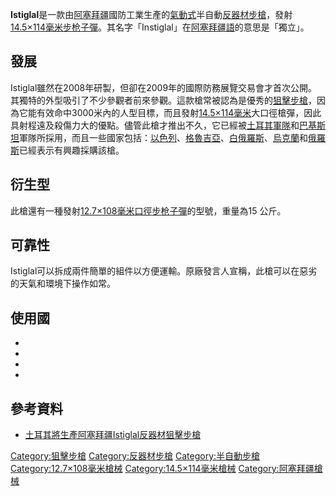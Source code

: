 {{noteTA
|G1=軍事
|G2=長度單位
|G3=Firearms
}}
{{Infobox Weapon
|name=Istiglal
|image=
|caption=
|origin={{flag|Azerbaijan}}
|type=[[反器材步槍|反器材步槍]]<br/>[[半自動步槍|半自動]][[狙擊步槍|狙擊步槍]]
<!-- Type selection -->
|is_ranged=yes
<!-- Service history -->
|service=2008年—
|used_by= 參看使用國
|wars=
<!-- Production history -->
|designer=RPE Automatic Lines
|design_date=2008年
|manufacturer={{tsl|en|Ministry of Defence Industry of Azerbaijan|阿塞拜疆國防工業}}
|unit_cost=
|production_date=2008年—
|number=
|variants= 參見衍生型
<!-- General specifications -->
|spec_label=
|weight=19.8[[公斤|公斤]]
|length=2,015毫米
|part_length=
|width=
|height=
<!-- Ranged weapon specifications -->
|cartridge=[[14.5×114mm|14.5×114毫米]]<br/>[[12.7×108mm|12.7×108毫米]]
|action=[[後座作用|後座作用]]、[[轉拴式槍栓|轉拴式槍栓]]
|mode= 半自動
|velocity=1,132[[米每秒|米／秒]]
|range=3,000[[米_(单位)|米]]
|max_range=
|feed= 10發[[彈匣|彈匣]]
|sights=各種[[瞄準鏡|瞄準鏡]]
}}

'''Istiglal'''是一款由[[阿塞拜疆|阿塞拜疆]]國防工業生產的[[氣動式|氣動式]]半自動[[反器材步槍|反器材步槍]]，發射[[14.5×114mm|14.5×114毫米]][[步枪|步枪]][[子彈|子彈]]。其名字「Instiglal」在[[阿塞拜疆語|阿塞拜疆語]]的意思是「獨立」。

== 發展 ==
Istiglal雖然在2008年研製，但卻在2009年的國際防務展覽交易會才首次公開。其獨特的外型吸引了不少參觀者前來參觀。這款槍常被認為是優秀的[[狙擊步槍|狙擊步槍]]，因為它能有效命中3000米內的人型目標，而且發射[[14.5×114mm|14.5×114毫米]]大口徑槍彈，因此具射程遠及殺傷力大的優點。儘管此槍才推出不久，它已經被[[土耳其|土耳其]][[軍隊|軍隊]]和[[巴基斯坦|巴基斯坦]]軍隊所採用，而且一些國家包括：[[以色列|以色列]]、[[格魯吉亞|格魯吉亞]]、[[白俄羅斯|白俄羅斯]]、[[烏克蘭|烏克蘭]]和[[俄羅斯|俄羅斯]]已經表示有興趣採購該槍。

== 衍生型 ==
此槍還有一種發射[[12.7×108mm|12.7×108毫米]][[口徑|口徑]][[步枪|步枪]][[子彈|子彈]]的型號，重量為15 公斤。

== 可靠性 ==
Istiglal可以拆成兩件簡單的組件以方便運輸。原廠發言人宣稱，此槍可以在惡劣的天氣和環境下操作如常。

== 使用國 ==
* {{flag|Azerbaijan}}
* {{flag|Pakistan}}
* {{flag|Turkey}}
* {{flag|Jordan}}

== 參考資料 ==
* [http://news.xinhuanet.com/mil/2011-07/16/c_121675925.htm 土耳其將生產阿塞拜疆Istiglal反器材狙擊步槍] {{Wayback|url=http://news.xinhuanet.com/mil/2011-07/16/c_121675925.htm |date=20111003054858 }}

[[Category:狙擊步槍|Category:狙擊步槍]]
[[Category:反器材步槍|Category:反器材步槍]]
[[Category:半自動步槍|Category:半自動步槍]]
[[Category:12.7×108毫米槍械|Category:12.7×108毫米槍械]]
[[Category:14.5×114毫米槍械|Category:14.5×114毫米槍械]]
[[Category:阿塞拜疆槍械|Category:阿塞拜疆槍械]]